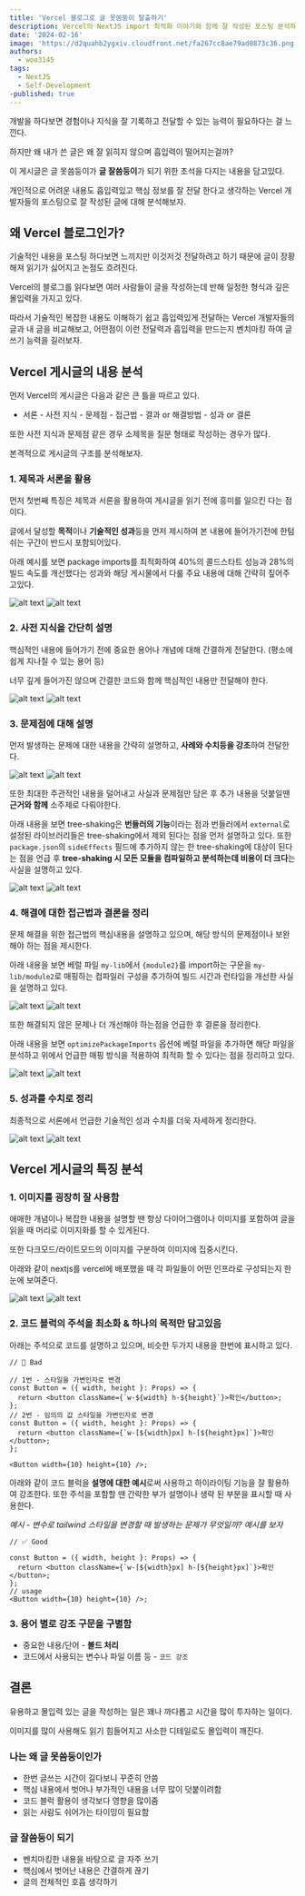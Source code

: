```yaml
---
title: 'Vercel 블로그로 글 못씀둥이 탈출하기'
description: Vercel의 NextJS import 최적화 이야기와 함께 잘 작성된 포스팅 분석하기
date: '2024-02-16'
image: 'https://d2quahb2ygxiv.cloudfront.net/fa267cc8ae79ad0873c36.png'
authors:
  - woo3145
tags:
  - NextJS
  - Self-Development
-published: true
---
```


개발을 하다보면 경험이나 지식을 잘 기록하고 전달할 수 있는 능력이 필요하다는 걸 느낀다.

하지만 왜 내가 쓴 글은 왜 잘 읽히지 않으며 흡입력이 떨어지는걸까?

이 게시글은 글 못씀둥이가 **글 잘씀둥이**가 되기 위한 초석을 다지는 내용을 담고있다.

개인적으로 어려운 내용도 흡입력있고 핵심 정보를 잘 전달 한다고 생각하는 Vercel 개발자들의 포스팅으로 잘 작성된 글에 대해 분석해보자.

## 왜 Vercel 블로그인가?

기술적인 내용을 포스팅 하다보면 느끼지만 이것저것 전달하려고 하기 때문에 글이 장황해져 읽기가 싫어지고 논점도 흐려진다.

Vercel의 블로그를 읽다보면 여러 사람들이 글을 작성하는데 반해 일정한 형식과 깊은 몰입력을 가지고 있다.

따라서 기술적인 복잡한 내용도 이해하기 쉽고 흡입력있게 전달하는 Vercel 개발자들의 글과 내 글을 비교해보고, 어떤점이 이런 전달력과 흡입력을 만드는지 벤치마킹 하여 글쓰기 능력을 길러보자.

## Vercel 게시글의 내용 분석

먼저 Vercel의 게시글은 다음과 같은 큰 틀을 따르고 있다.

- 서론 - 사전 지식 - 문제점 - 접근법 - 결과 or 해결방법 - 성과 or 결론

또한 사전 지식과 문제점 같은 경우 소제목을 질문 형태로 작성하는 경우가 많다.

본격적으로 게시글의 구조를 분석해보자.

### 1. 제목과 서론을 활용

먼저 첫번째 특징은 제목과 서론을 활용하여 게시글을 읽기 전에 흥미를 일으킨 다는 점이다.

글에서 달성할 **목적**이나 **기술적인 성과**등을 먼저 제시하여 본 내용에 들어가기전에 한텀 쉬는 구간이 반드시 포함되어있다.

아래 예시를 보면 package imports를 최적화하여 40%의 콜드스타트 성능과 28%의 빌드 속도를 개선했다는 성과와 해당 게시물에서 다룰 주요 내용에 대해 간략히 짚어주고있다.

![alt text](https://d2quahb2ygxiv.cloudfront.net/130714892836f7d6a1765.png?width=850&height=600&mode=dark)
![alt text](https://d2quahb2ygxiv.cloudfront.net/0130714892836f7d6a176.png?width=850&height=600&mode=light)

<ImageCaption text="https://vercel.com/blog/how-we-optimized-package-imports-in-next-js" />

### 2. 사전 지식을 간단히 설명

핵심적인 내용에 들어가기 전에 중요한 용어나 개념에 대해 간결하게 전달한다. (평소에 쉽게 지나칠 수 있는 용어 등)

너무 깊게 들어가진 않으며 간결한 코드와 함께 핵심적인 내용만 전달해야 한다.

![alt text](https://d2quahb2ygxiv.cloudfront.net/14892836f7d6a176586b1.png?width=850&height=600&mode=dark)
![alt text](https://d2quahb2ygxiv.cloudfront.net/714892836f7d6a176586b.png?width=850&height=600&mode=light)

<ImageCaption text="https://vercel.com/blog/how-we-optimized-package-imports-in-next-js" />

### 3. 문제점에 대해 설명

먼저 발생하는 문제에 대한 내용을 간략히 설명하고, **사례와 수치등을 강조**하여 전달한다.

![alt text](https://d2quahb2ygxiv.cloudfront.net/92836f7d6a176586b12cc.png?width=850&height=600&mode=dark)
![alt text](https://d2quahb2ygxiv.cloudfront.net/4892836f7d6a176586b12.png?width=850&height=600&mode=light)

<ImageCaption text="https://vercel.com/blog/how-we-optimized-package-imports-in-next-js" />

또한 최대한 주관적인 내용을 덜어내고 사실과 문제점만 담은 후 추가 내용을 덧붙일땐 **근거와 함께** 소주제로 다뤄야한다.

아래 내용을 보면 tree-shaking은 **번들러의 기능**이라는 점과 번들러에서 `external`로 설정된 라이브러리들은 tree-shaking에서 제외 된다는 점을 먼저 설명하고 있다.
또한 `package.json`의 `sideEffects` 필드에 추가하지 않는 한 tree-shaking에 대상이 된다는 점을 언급 후 **tree-shaking 시 모든 모듈을 컴파일하고 분석하는데 비용이 더 크다**는 사실을 설명하고 있다.

![alt text](https://d2quahb2ygxiv.cloudfront.net/2836f7d6a176586b12ccf.png?width=850&height=600&mode=dark)
![alt text](https://d2quahb2ygxiv.cloudfront.net/892836f7d6a176586b12c.png?width=850&height=600&mode=light)

<ImageCaption text="https://vercel.com/blog/how-we-optimized-package-imports-in-next-js" />

### 4. 해결에 대한 접근법과 결론을 정리

문제 해결을 위한 접근법의 핵심내용을 설명하고 있으며, 해당 방식의 문제점이나 보완해야 하는 점을 제시한다.

아래 내용을 보면 베럴 파일 `my-lib`에서 `{module2}`를 import하는 구문을 `my-lib/module2`로 매핑하는 컴파일러 구성을 추가하여 빌드 시간과 런타임을 개선한 사실을 설명하고 있다.

![alt text](https://d2quahb2ygxiv.cloudfront.net/36f7d6a176586b12ccf80.png?width=850&height=600&mode=dark)
![alt text](https://d2quahb2ygxiv.cloudfront.net/836f7d6a176586b12ccf8.png?width=850&height=600&mode=light)

<ImageCaption text="https://vercel.com/blog/how-we-optimized-package-imports-in-next-js" />

또한 해결되지 않은 문제나 더 개선해야 하는점을 언급한 후 결론을 정리한다.

아래 내용을 보면 `optimizePackageImports` 옵션에 베럴 파일을 추가하면 해당 파일을 분석하고 위에서 언급한 매핑 방식을 적용하여 최적화 할 수 있다는 점을 정리하고 있다.

![alt text](https://d2quahb2ygxiv.cloudfront.net/f7d6a176586b12ccf80fa.png?width=850&height=600&mode=dark)
![alt text](https://d2quahb2ygxiv.cloudfront.net/6f7d6a176586b12ccf80f.png?width=850&height=600&mode=light)

<ImageCaption text="https://vercel.com/blog/how-we-optimized-package-imports-in-next-js" />

### 5. 성과를 수치로 정리

최종적으로 서론에서 언급한 기술적인 성과 수치를 더욱 자세하게 정리한다.

![alt text](https://d2quahb2ygxiv.cloudfront.net/d6a176586b12ccf80faba.png?width=850&height=600&mode=dark)
![alt text](https://d2quahb2ygxiv.cloudfront.net/7d6a176586b12ccf80fab.png?width=850&height=600&mode=light)

<ImageCaption text="https://vercel.com/blog/how-we-optimized-package-imports-in-next-js" />

## Vercel 게시글의 특징 분석

### 1. 이미지를 굉장히 잘 사용함

애매한 개념이나 복잡한 내용을 설명할 땐 항상 다이어그램이나 이미지를 포함하여 글을 읽을 때 머리로 이미지화를 할 수 있게된다.

또한 다크모드/라이트모드의 이미지를 구분하여 이미지에 집중시킨다.

아래와 같이 nextjs를 vercel에 배포했을 때 각 파일들이 어떤 인프라로 구성되는지 한눈에 보여준다.

![alt text](https://d2quahb2ygxiv.cloudfront.net/a176586b12ccf80faba38.png?width=850&height=600&mode=dark)
![alt text](https://d2quahb2ygxiv.cloudfront.net/6a176586b12ccf80faba3.png?width=850&height=600&mode=light)

<ImageCaption text="https://vercel.com/blog/framework-defined-infrastructure" />

### 2. 코드 블럭의 주석을 최소화 & 하나의 목적만 담고있음

아래는 주석으로 코드를 설명하고 있으며, 비슷한 두가지 내용을 한번에 표시하고 있다.

```tsx
// 🚨 Bad

// 1번 - 스타일을 가변인자로 변경
const Button = ({ width, height }: Props) => {
  return <button className={`w-${width} h-${height}`}>확인</button>;
};
// 2번 - 임의의 값 스타일을 가변인자로 변경
const Button = ({ width, height }: Props) => {
  return <button className={`w-[${width}px] h-[${height}px]`}>확인</button>;
};

<Button width={10} height={10} />;
```

아래와 같이 코드 블럭을 **설명에 대한 예시**로써 사용하고 하이라이팅 기능을 잘 활용하여 강조한다.
또한 주석을 포함할 땐 간략한 부가 설명이나 생략 된 부분을 표시할 때 사용한다.

_예시 - 변수로 tailwind 스타일을 변경할 때 발생하는 문제가 무엇일까? 예시를 보자_

```tsx {4}
// ✅ Good

const Button = ({ width, height }: Props) => {
  return <button className={`w-[${width}px] h-[${height}px]`}>확인</button>;
};
// usage
<Button width={10} height={10} />;
```

### 3. 용어 별로 강조 구문을 구별함

- 중요한 내용/단어 - **볼드 처리**
- 코드에서 사용되는 변수나 파일 이름 등 - `코드 강조`

## 결론

유용하고 몰입력 있는 글을 작성하는 일은 꽤나 까다롭고 시간을 많이 투자하는 일이다.

이미지를 많이 사용해도 읽기 힘들어지고 사소한 디테일로도 몰입력이 깨진다.

### 나는 왜 글 못씀둥이인가

- 한번 글쓰는 시간이 길다보니 꾸준히 안씀
- 핵심 내용에서 벗어나 부가적인 내용을 너무 많이 덧붙이려함
- 코드 블럭 활용이 생각보다 영향을 많이줌
- 읽는 사람도 쉬어가는 타이밍이 필요함

### 글 잘씀둥이 되기

- 벤치마킹한 내용을 바탕으로 글 자주 쓰기
- 핵심에서 벗어난 내용은 간결하게 끊기
- 글의 전체적인 호흡 생각하기
